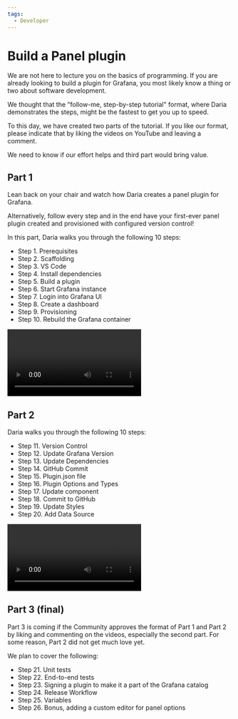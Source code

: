 ```yaml
---
tags:
  - Developer
---
```



# Build a Panel plugin

We are not here to lecture you on the basics of programming. If you are already looking to build a plugin for Grafana, you most likely know a thing or two about software development.

We thought that the "follow-me, step-by-step tutorial" format, where Daria demonstrates the steps, might be the fastest to get you up to speed.

To this day, we have created two parts of the tutorial. If you like our format, please indicate that by liking the videos on YouTube and leaving a comment.

We need to know if our effort helps and third part would bring value.

## Part 1

Lean back on your chair and watch how Daria creates a panel plugin for Grafana.

Alternatively, follow every step and in the end have your first-ever panel plugin created and provisioned with configured version control!

In this part, Daria walks you through the following 10 steps:

- Step 1. Prerequisites
- Step 2. Scaffolding
- Step 3. VS Code
- Step 4. Install dependencies
- Step 5. Build a plugin
- Step 6. Start Grafana instance
- Step 7. Login into Grafana UI
- Step 8. Create a dashboard
- Step 9. Provisioning
- Step 10. Rebuild the Grafana container

<Video
  src="https://www.youtube.com/embed/KnaPBKoXuEw"
  title="Part 1. Build a panel plugin tutorial for Grafana."
/>

## Part 2

Daria walks you through the following 10 steps:

- Step 11. Version Control
- Step 12. Update Grafana Version
- Step 13. Update Dependencies
- Step 14. GitHub Commit
- Step 15. Plugin.json file
- Step 16. Plugin Options and Types
- Step 17. Update component
- Step 18. Commit to GitHub
- Step 19. Update Styles
- Step 20. Add Data Source

<Video
  src="https://www.youtube.com/embed/9xz_wvFz2ts"
  title="Part 2. Build a panel plugin tutorial for Grafana."
/>

## Part 3 (final)

Part 3 is coming if the Community approves the format of Part 1 and Part 2 by liking and commenting on the videos, especially the second part. For some reason, Part 2 did not get much love yet.

We plan to cover the following:

- Step 21. Unit tests
- Step 22. End-to-end tests
- Step 23. Signing a plugin to make it a part of the Grafana catalog
- Step 24. Release Workflow
- Step 25. Variables
- Step 26. Bonus, adding a custom editor for panel options
